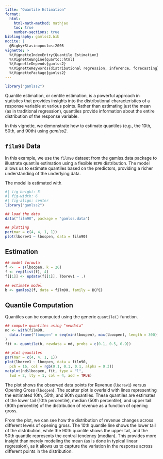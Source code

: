 ```yaml
---
title: "Quantile Estimation"
format: 
  html:
    html-math-method: mathjax
    toc: true
    number-sections: true
bibliography: gamlss2.bib
nocite: |
  @Rigby+Stasinopoulos:2005
vignette: >
  %\VignetteIndexEntry{Quantile Estimation}
  %\VignetteEngine{quarto::html}
  %\VignetteDepends{gamlss2}
  %\VignetteKeywords{distributional regression, inference, forecasting}
  %\VignettePackage{gamlss2}
---
```


```r
library("gamlss2")
```

Quantile estimation, or centile estimation, is a powerful approach in statistics that provides 
insights into the distributional characteristics of a response variable at various points.
Rather than estimating just the mean (as in traditional regression), quantiles provide 
information about the entire distribution of the response variable.

In this vignette, we demonstrate how to estimate quantiles (e.g., the 10th, 50th, and 90th)
using _gamlss2_.

## `film90` Data

In this example, we use the `film90` dataset from the gamlss.data package to illustrate
quantile estimation using a flexible `BCPE` distribution. The model allows us to estimate 
quantiles based on the predictors, providing a richer understanding of the underlying data.

The model is estimated with.
```r
#| fig-height: 5
#| fig-width: 6
#| fig-align: center
library("gamlss2")

## load the data
data("film90", package = "gamlss.data")

## plotting
par(mar = c(4, 4, 1, 1))
plot(lborev1 ~ lboopen, data = film90)
```

## Estimation

```r
## model formula
f <-  ~ s(lboopen, k = 20)
f <- rep(list(f), 4)
f[[1]] <- update(f[[1]], lborev1 ~ .)
     
## estimate model
b <- gamlss2(f, data = film90, family = BCPE)
```

## Quantile Computation

Quantiles can be computed using the generic `quantile()` function.

```r
## compute quantiles using "newdata"
nd <- with(film90,
  data.frame("lboopen" = seq(min(lboopen), max(lboopen), length = 300))
)
fit <- quantile(b, newdata = nd, probs = c(0.1, 0.5, 0.9))
     
## plot quantiles
par(mar = c(4, 4, 1, 1))
plot(lborev1 ~ lboopen, data = film90,
  pch = 16, col = rgb(0.1, 0.1, 0.1, alpha = 0.3))
matplot(nd$lboopen, fit, type = "l",
  lwd = 2, lty = 1, col = 4, add = TRUE)
```

The plot shows the observed data points for Revenue (`lborev1`) versus
Opening Gross (`lboopen`). The scatter plot is overlaid with lines representing the estimated 
10th, 50th, and 90th quantiles. These quantiles are estimates of the lower tail
(10th percentile), median (50th percentile), and upper tail
(90th percentile) of the distribution of revenue as a function of opening gross.

From the plot, we can see how the distribution of revenue changes across different levels of 
opening gross. The 10th quantile line shows the lower tail of the distribution, while the 90th 
quantile shows the upper tail, and the 50th quantile represents the central tendency (median). 
This provides more insight than merely modeling the mean (as is done in typical linear 
regression), as it allows us to capture the variation in the response across different points in 
the distribution.

